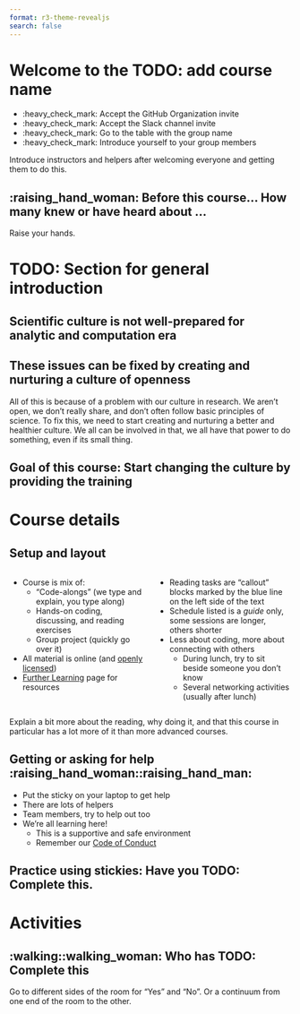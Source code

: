 ```yaml
---
format: r3-theme-revealjs
search: false
---
```


# Welcome to the TODO: add course name

-   :heavy_check_mark: Accept the GitHub Organization invite
-   :heavy_check_mark: Accept the Slack channel invite
-   :heavy_check_mark: Go to the table with the group name
-   :heavy_check_mark: Introduce yourself to your group members

::: notes
Introduce instructors and helpers after welcoming everyone and getting
them to do this.
:::

## :raising_hand_woman: Before this course... How many knew or have heard about ... {.center}

::: notes
Raise your hands.
:::

# TODO: Section for general introduction

## Scientific culture is not well-prepared for analytic and computation era {.center}

## These issues can be fixed by creating and nurturing a culture of openness {.center}

::: notes
All of this is because of a problem with our culture in research. We
aren't open, we don't really share, and don't often follow basic
principles of science. To fix this, we need to start creating and
nurturing a better and healthier culture. We all can be involved in
that, we all have that power to do something, even if its small thing.
:::

## Goal of this course: Start changing the culture by providing the training {.center}

# Course details

## Setup and layout {.smaller}

::: columns
::: {.column width="50%"}
-   Course is mix of:
    -   "Code-alongs" (we type and explain, you type along)
    -   Hands-on coding, discussing, and reading exercises
    -   Group project (quickly go over it)
-   All material is online (and [openly licensed](../LICENSE.html))
-   [Further Learning](https://guides.rostools.org/learning.html) page
    for resources
:::

::: {.column width="50%"}
-   Reading tasks are "callout" blocks marked by the blue line on the
    left side of the text
-   Schedule listed is a *guide* only, some sessions are longer, others
    shorter
-   Less about coding, more about connecting with others
    -   During lunch, try to sit beside someone you don't know
    -   Several networking activities (usually after lunch)
:::
:::

::: notes
Explain a bit more about the reading, why doing it, and that this course
in particular has a lot more of it than more advanced courses.
:::

## Getting or asking for help :raising_hand_woman::raising_hand_man: {.smaller}

-   Put the sticky on your laptop to get help
-   There are lots of helpers
-   Team members, try to help out too
-   We're all learning here!
    -   This is a supportive and safe environment
    -   Remember our [Code of Conduct](conduct.html)

## Practice using stickies: Have you TODO: Complete this. {.center}

# Activities {.center}

## :walking::walking_woman: Who has TODO: Complete this {.center}

::: notes
Go to different sides of the room for "Yes" and "No". Or a continuum
from one end of the room to the other.
:::
